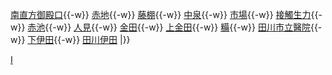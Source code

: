 {{鐵道路線|
| 模板名稱 =伊田線
| Logo = <!--不是使用在条目中的非自由版权图像，根据[[Wikipedia:合理使用]]，不能在非条目名字空间展示：
1308 logo.jpg
-->
| 名稱 = <small>[[平成筑豐鐵道|平成-{筑}-豐鐵道]]</small> [[伊田線]]
| 代表色  = #f28a38
| 背景顏色 =#FFFFFF
| 車站列表 =   [[直方車站|直方]]{{-w}} [[南直方御殿口站|南直方御殿口]]{{-w}} [[赤地站|赤地]]{{-w}} [[藤棚站|藤棚]]{{-w}} [[中泉站|中泉]]{{-w}} [[市場站 (福岡縣)|市場]]{{-w}} [[接觸生力站|接觸生力]]{{-w}} [[赤池站 (福岡縣)|赤池]]{{-w}} [[人見站|人見]]{{-w}} [[金田車站|金田]]{{-w}} [[上金田站|上金田]]{{-w}} [[糒站|糒]]{{-w}} [[田川市立醫院站|田川市立醫院]]{{-w}} [[下伊田站|下伊田]]{{-w}} [[田川伊田站|田川伊田]]
|}}<noinclude>
[[Category:平成筑豐鐵道路線模板|I]]

</noinclude>